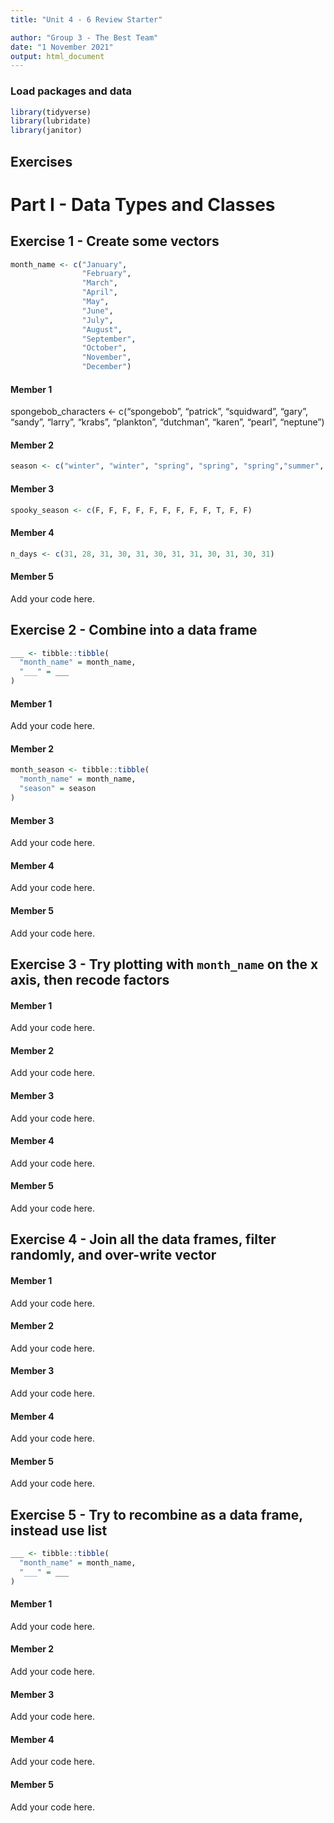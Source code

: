 ```yaml
---
title: "Unit 4 - 6 Review Starter"

author: "Group 3 - The Best Team"
date: "1 November 2021"
output: html_document
---
```


### Load packages and data

```r
library(tidyverse) 
library(lubridate)
library(janitor)
```

## Exercises

# Part I - Data Types and Classes

## Exercise 1 - Create some vectors

```r
month_name <- c("January", 
                "February",
                "March",
                "April",
                "May",
                "June",
                "July",
                "August",
                "September",
                "October",
                "November",
                "December")
```

#### Member 1

spongebob_characters <- c("spongebob", "patrick", "squidward", "gary", "sandy", "larry", "krabs", "plankton", "dutchman", "karen", "pearl", "neptune")

#### Member 2

```r
season <- c("winter", "winter", "spring", "spring", "spring","summer", "summer", "summer","fall", "fall","winter", "winter")

```


#### Member 3

```r
spooky_season <- c(F, F, F, F, F, F, F, F, F, T, F, F)
```

#### Member 4

```r
n_days <- c(31, 28, 31, 30, 31, 30, 31, 31, 30, 31, 30, 31)
```

#### Member 5

Add your code here.

## Exercise 2 - Combine into a data frame

```r
___ <- tibble::tibble(
  "month_name" = month_name,
  "___" = ___
)
```

#### Member 1

Add your code here.

#### Member 2

```r
month_season <- tibble::tibble(
  "month_name" = month_name,
  "season" = season
)
```

#### Member 3

Add your code here.

#### Member 4

Add your code here.

#### Member 5

Add your code here.

## Exercise 3 - Try plotting with `month_name` on the x axis, then recode factors

#### Member 1

Add your code here.

#### Member 2

Add your code here.

#### Member 3

Add your code here.

#### Member 4

Add your code here.

#### Member 5

Add your code here.

## Exercise 4 - Join all the data frames, filter randomly, and over-write vector

#### Member 1

Add your code here.

#### Member 2

Add your code here.

#### Member 3

Add your code here.

#### Member 4

Add your code here.

#### Member 5

Add your code here.

## Exercise 5 - Try to recombine as a data frame, instead use list

```r
___ <- tibble::tibble(
  "month_name" = month_name,
  "___" = ___
)
```

#### Member 1

Add your code here.

#### Member 2

Add your code here.

#### Member 3

Add your code here.

#### Member 4

Add your code here.

#### Member 5

Add your code here.

